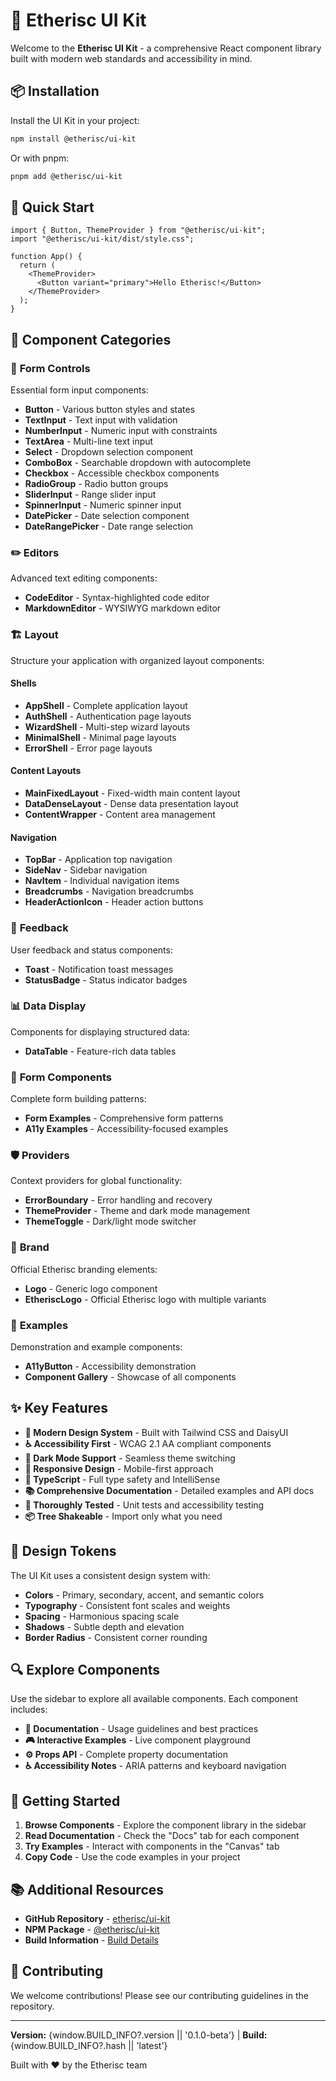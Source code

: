 
<Meta title="Welcome" />

<div
  style={{
    display: "flex",
    alignItems: "center",
    gap: "1rem",
    marginBottom: "2rem",
  }}
>
  <EtheriscLogo size="xl" />
</div>

# 🚀 Etherisc UI Kit

Welcome to the **Etherisc UI Kit** - a comprehensive React component library built with modern web standards and accessibility in mind.

## 📦 Installation

Install the UI Kit in your project:

```bash
npm install @etherisc/ui-kit
```

Or with pnpm:

```bash
pnpm add @etherisc/ui-kit
```

## 🎯 Quick Start

```tsx
import { Button, ThemeProvider } from "@etherisc/ui-kit";
import "@etherisc/ui-kit/dist/style.css";

function App() {
  return (
    <ThemeProvider>
      <Button variant="primary">Hello Etherisc!</Button>
    </ThemeProvider>
  );
}
```

## 🧩 Component Categories

### 🧱 **Form Controls**

Essential form input components:

- **Button** - Various button styles and states
- **TextInput** - Text input with validation
- **NumberInput** - Numeric input with constraints
- **TextArea** - Multi-line text input
- **Select** - Dropdown selection component
- **ComboBox** - Searchable dropdown with autocomplete
- **Checkbox** - Accessible checkbox components
- **RadioGroup** - Radio button groups
- **SliderInput** - Range slider input
- **SpinnerInput** - Numeric spinner input
- **DatePicker** - Date selection component
- **DateRangePicker** - Date range selection

### ✏️ **Editors**

Advanced text editing components:

- **CodeEditor** - Syntax-highlighted code editor
- **MarkdownEditor** - WYSIWYG markdown editor

### 🏗️ **Layout**

Structure your application with organized layout components:

#### **Shells**
- **AppShell** - Complete application layout
- **AuthShell** - Authentication page layouts
- **WizardShell** - Multi-step wizard layouts
- **MinimalShell** - Minimal page layouts
- **ErrorShell** - Error page layouts

#### **Content Layouts**
- **MainFixedLayout** - Fixed-width main content layout
- **DataDenseLayout** - Dense data presentation layout
- **ContentWrapper** - Content area management

#### **Navigation**
- **TopBar** - Application top navigation
- **SideNav** - Sidebar navigation
- **NavItem** - Individual navigation items
- **Breadcrumbs** - Navigation breadcrumbs
- **HeaderActionIcon** - Header action buttons

### 🎨 **Feedback**

User feedback and status components:

- **Toast** - Notification toast messages
- **StatusBadge** - Status indicator badges

### 📊 **Data Display**

Components for displaying structured data:

- **DataTable** - Feature-rich data tables

### 🔧 **Form Components**

Complete form building patterns:

- **Form Examples** - Comprehensive form patterns
- **A11y Examples** - Accessibility-focused examples

### 🛡️ **Providers**

Context providers for global functionality:

- **ErrorBoundary** - Error handling and recovery
- **ThemeProvider** - Theme and dark mode management
- **ThemeToggle** - Dark/light mode switcher

### 🎯 **Brand**

Official Etherisc branding elements:

- **Logo** - Generic logo component
- **EtheriscLogo** - Official Etherisc logo with multiple variants

### 📝 **Examples**

Demonstration and example components:

- **A11yButton** - Accessibility demonstration
- **Component Gallery** - Showcase of all components

## ✨ Key Features

- **🎨 Modern Design System** - Built with Tailwind CSS and DaisyUI
- **♿ Accessibility First** - WCAG 2.1 AA compliant components
- **🌙 Dark Mode Support** - Seamless theme switching
- **📱 Responsive Design** - Mobile-first approach
- **🔧 TypeScript** - Full type safety and IntelliSense
- **📚 Comprehensive Documentation** - Detailed examples and API docs
- **🧪 Thoroughly Tested** - Unit tests and accessibility testing
- **📦 Tree Shakeable** - Import only what you need

## 🎨 Design Tokens

The UI Kit uses a consistent design system with:

- **Colors** - Primary, secondary, accent, and semantic colors
- **Typography** - Consistent font scales and weights
- **Spacing** - Harmonious spacing scale
- **Shadows** - Subtle depth and elevation
- **Border Radius** - Consistent corner rounding

## 🔍 Explore Components

Use the sidebar to explore all available components. Each component includes:

- **📖 Documentation** - Usage guidelines and best practices
- **🎮 Interactive Examples** - Live component playground
- **⚙️ Props API** - Complete property documentation
- **♿ Accessibility Notes** - ARIA patterns and keyboard navigation

## 🚀 Getting Started

1. **Browse Components** - Explore the component library in the sidebar
2. **Read Documentation** - Check the "Docs" tab for each component
3. **Try Examples** - Interact with components in the "Canvas" tab
4. **Copy Code** - Use the code examples in your project

## 📚 Additional Resources

- **GitHub Repository** - [etherisc/ui-kit](https://github.com/etherisc/ui-kit)
- **NPM Package** - [@etherisc/ui-kit](https://www.npmjs.com/package/@etherisc/ui-kit)
- **Build Information** - [Build Details](/build-info.html)

## 🤝 Contributing

We welcome contributions! Please see our contributing guidelines in the repository.

---

**Version:** {window.BUILD_INFO?.version || '0.1.0-beta'} | **Build:** {window.BUILD_INFO?.hash || 'latest'}

Built with ❤️ by the Etherisc team
